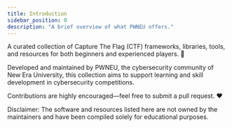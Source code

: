 ```yaml
---
title: Introduction
sidebar_position: 0
description: "A brief overview of what PWNEU offers."
---
```


A curated collection of Capture The Flag (CTF) frameworks, libraries, tools, and resources for both beginners and experienced players. 🚩

Developed and maintained by PWNEU, the cybersecurity community of New Era University, this collection aims to support learning and skill development in cybersecurity competitions.

Contributions are highly encouraged—feel free to submit a pull request. ❤️

Disclaimer: The software and resources listed here are not owned by the maintainers and have been compiled solely for educational purposes.
